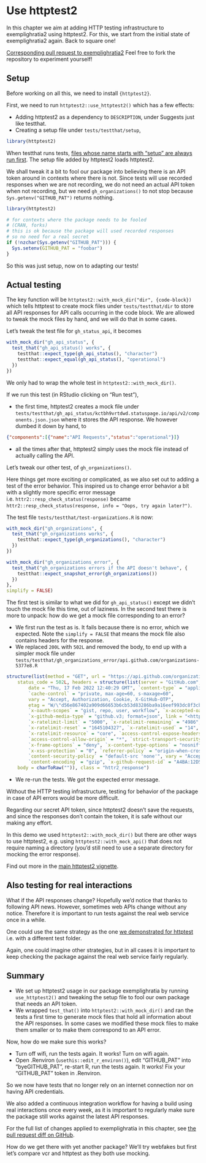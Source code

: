 # Use httptest2 {#httptest2}

In this chapter we aim at adding HTTP testing infrastructure to exemplighratia2 using httptest2.
For this, we start from the initial state of exemplighratia2 again. Back to square one!


::: {.alert .alert-dismissible .alert-info} 
[Corresponding pull request to exemplighratia2](https://github.com/maelle/exemplighratia2/pull/1/files) Feel free to fork the repository to experiment yourself!
:::

## Setup

Before working on all this, we need to install `{httptest2}`.

First, we need to run `httptest2::use_httptest2()` which has a few effects:

* Adding httptest2 as a dependency to `DESCRIPTION`, under Suggests just like testthat.
* Creating a setup file under `tests/testthat/setup`,

```r
library(httptest2)
```

When testthat runs tests, [files whose name starts with "setup" are always run first](https://testthat.r-lib.org/reference/test_dir.html#special-files).
The setup file added by httptest2 loads httptest2.

We shall tweak it a bit to fool our package into believing there is an API token around in contexts where there is not. Since tests will use recorded responses when we are not recording, we do not need an actual API token when not recording, but we need `gh_organizations()` to not stop because `Sys.getenv("GITHUB_PAT")` returns nothing.

```r
library(httptest2)

# for contexts where the package needs to be fooled
# (CRAN, forks)
# this is ok because the package will used recorded responses
# so no need for a real secret
if (!nzchar(Sys.getenv("GITHUB_PAT"))) {
  Sys.setenv(GITHUB_PAT = "foobar")
}
```

So this was just setup, now on to adapting our tests!

## Actual testing

The key function will be `httptest2::with_mock_dir("dir", {code-block})` which tells httptest to create mock files under `tests/testthat/dir` to store all API responses for API calls occurring in the code block. 
We are allowed to tweak the mock files by hand, and we will do that in some cases.

Let's tweak the test file for `gh_status_api`, it becomes

```r
with_mock_dir("gh_api_status", {
  test_that("gh_api_status() works", {
    testthat::expect_type(gh_api_status(), "character")
    testthat::expect_equal(gh_api_status(), "operational")
  })
})
```

We only had to wrap the whole test in `httptest2::with_mock_dir()`.

If we run this test (in RStudio clicking on "Run test"), 

* the first time, httptest2 creates a mock file under `tests/testthat/gh_api_status/kctbh9vrtdwd.statuspage.io/api/v2/components.json.json` where it stores the API response.
We however dumbed it down by hand, to

```json
{"components":[{"name":"API Requests","status":"operational"}]}
```

* all the times after that, httptest2 simply uses the mock file instead of actually calling the API.

Let's tweak our other test, of `gh_organizations()`. 

Here things get more exciting or complicated, as we also set out to adding a test of the error behavior.
This inspired us to change error behavior a bit with a slightly more specific error message i.e. `httr2::resp_check_status(response)` became `httr2::resp_check_status(response, info = "Oops, try again later?")`. 

The test file ` tests/testthat/test-organizations.R` is now:

```r
with_mock_dir("gh_organizations", {
  test_that("gh_organizations works", {
    testthat::expect_type(gh_organizations(), "character")
  })
})

with_mock_dir("gh_organizations_error", {
  test_that("gh_organizations errors if the API doesn't behave", {
    testthat::expect_snapshot_error(gh_organizations())
  })
},
simplify = FALSE)
```

The first test is similar to what we did for `gh_api_status()` except we didn't touch the mock file this time, out of laziness.
In the second test there is more to unpack: how do we get a mock file corresponding to an error?

* We first run the test as is. It fails because there is no error, which we expected. Note the `simplify = FALSE` that means the mock file also contains headers for the response.
* We replaced `200L` with `502L` and removed the body, to end up with a simpler mock file under ` tests/testthat/gh_organizations_error/api.github.com/organizations-5377e8.R`

```r
structure(list(method = "GET", url = "https://api.github.com/organizations?since=1",
    status_code = 502L, headers = structure(list(server = "GitHub.com",
        date = "Thu, 17 Feb 2022 12:40:29 GMT", `content-type` = "application/json; charset=utf-8",
        `cache-control` = "private, max-age=60, s-maxage=60",
        vary = "Accept, Authorization, Cookie, X-GitHub-OTP",
        etag = "W/\"d56e867402a909d66653b6cb53d83286ba9a16eef993dc8f3cb64c43b66389f4\"",
        `x-oauth-scopes` = "gist, repo, user, workflow", `x-accepted-oauth-scopes` = "",
        `x-github-media-type` = "github.v3; format=json", link = "<https://api.github.com/organizations?since=3428>; rel=\"next\", <https://api.github.com/organizations{?since}>; rel=\"first\"",
        `x-ratelimit-limit` = "5000", `x-ratelimit-remaining` = "4986",
        `x-ratelimit-reset` = "1645104327", `x-ratelimit-used` = "14",
        `x-ratelimit-resource` = "core", `access-control-expose-headers` = "ETag, Link, Location, Retry-After, X-GitHub-OTP, X-RateLimit-Limit, X-RateLimit-Remaining, X-RateLimit-Used, X-RateLimit-Resource, X-RateLimit-Reset, X-OAuth-Scopes, X-Accepted-OAuth-Scopes, X-Poll-Interval, X-GitHub-Media-Type, X-GitHub-SSO, X-GitHub-Request-Id, Deprecation, Sunset",
        `access-control-allow-origin` = "*", `strict-transport-security` = "max-age=31536000; includeSubdomains; preload",
        `x-frame-options` = "deny", `x-content-type-options` = "nosniff",
        `x-xss-protection` = "0", `referrer-policy` = "origin-when-cross-origin, strict-origin-when-cross-origin",
        `content-security-policy` = "default-src 'none'", vary = "Accept-Encoding, Accept, X-Requested-With",
        `content-encoding` = "gzip", `x-github-request-id` = "A4BA:12D5C:178438:211160:620E423C"), class = "httr2_headers"),
    body = charToRaw("")), class = "httr2_response")

```
* We re-run the tests. We got the expected error message.

Without the HTTP testing infrastructure, testing for behavior of the package in case of API errors would be more difficult.

Regarding our secret API token, since httptest2 doesn't save the requests, and since the responses don't contain the token, it is safe without our making any effort.

::: {.alert .alert-dismissible .alert-primary}
In this demo we used `httptest2::with_mock_dir()` but there are other ways to use httptest2, e.g. using `httptest2::with_mock_api()` that does not require naming a directory (you'd still need to use a separate directory for mocking the error response).
 
Find out more in the [main httptest2 vignette](https://enpiar.com/httptest2/articles/httptest2.html).
:::

## Also testing for real interactions {#httptest2-real}

What if the API responses change?
Hopefully we'd notice that thanks to following API news.
However, sometimes web APIs change without any notice.
Therefore it is important to run tests against the real web service once in a while.

One could use the same strategy as the one [we demonstrated for httptest](#httptest2-real) i.e. with a different test folder.

Again, one could imagine other strategies, but in all cases it is important to keep checking the package against the real web service fairly regularly.

## Summary

* We set up httptest2 usage in our package exemplighratia by running `use_httptest2()` and tweaking the setup file to fool our own package that needs an API token.
* We wrapped `test_that()` into `httptest2::with_mock_dir()` and ran the tests a first time to generate mock files that hold all information about the API responses. In some cases we modified these mock files to make them smaller or to make them correspond to an API error.

Now, how do we make sure this works?

* Turn off wifi, run the tests again. It works! Turn on wifi again.
* Open .Renviron (`usethis::edit_r_environ()`), edit "GITHUB_PAT" into "byeGITHUB_PAT", re-start R, run the tests again. It works! Fix your "GITHUB_PAT" token in .Renviron.

So we now have tests that no longer rely on an internet connection nor on having API credentials.

We also added a continuous integration workflow for having a build using real interactions once every week, as it is important to regularly make sure the package still works against the latest API responses.

For the full list of changes applied to exemplighratia in this chapter, see [the pull request diff on GitHub](https://github.com/maelle/exemplighratia/pull/9/files).

::: {.alert .alert-dismissible .alert-primary} 
How do we get there with yet another package? We'll try webfakes but first let's compare vcr and httptest as they both use mocking.
:::
